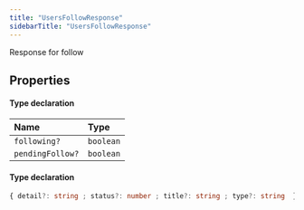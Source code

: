 ```yaml
---
title: "UsersFollowResponse"
sidebarTitle: "UsersFollowResponse"
---
```


Response for follow

## Properties

<ResponseField name="data" type="Object">


#### Type declaration
</ResponseField>


| Name | Type |
| :------ | :------ |
| `following?` | `boolean` |
| `pendingFollow?` | `boolean` |




<ResponseField name="errors" type="Object">


#### Type declaration

```ts
{ detail?: string ; status?: number ; title?: string ; type?: string  }[]
```
</ResponseField>

